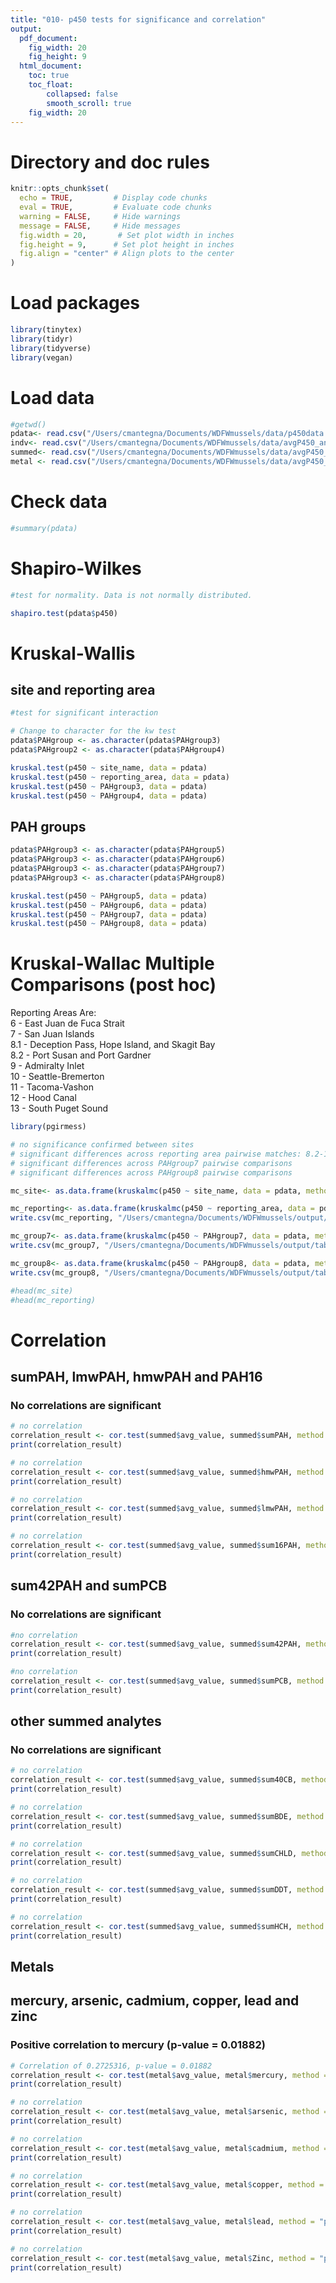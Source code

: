 ```yaml
---
title: "010- p450 tests for significance and correlation"
output:
  pdf_document: 
    fig_width: 20
    fig_height: 9
  html_document: 
    toc: true
    toc_float:
        collapsed: false
        smooth_scroll: true
    fig_width: 20
---
```


# Directory and doc rules

```r

knitr::opts_chunk$set(
  echo = TRUE,         # Display code chunks
  eval = TRUE,         # Evaluate code chunks
  warning = FALSE,     # Hide warnings
  message = FALSE,     # Hide messages
  fig.width = 20,       # Set plot width in inches
  fig.height = 9,      # Set plot height in inches
  fig.align = "center" # Align plots to the center
)

```

# Load packages

```r
library(tinytex)
library(tidyr)
library(tidyverse)
library(vegan)

```

# Load data

```r

#getwd()
pdata<- read.csv("/Users/cmantegna/Documents/WDFWmussels/data/p450data.csv")
indv<- read.csv("/Users/cmantegna/Documents/WDFWmussels/data/avgP450_analytes.csv")
summed<- read.csv("/Users/cmantegna/Documents/WDFWmussels/data/avgP450_analytes2.csv")
metal <- read.csv("/Users/cmantegna/Documents/WDFWmussels/data/avgP450_metals.csv")
```

# Check data

```r
#summary(pdata)
```

# Shapiro-Wilkes

```r

#test for normality. Data is not normally distributed.

shapiro.test(pdata$p450)

```

# Kruskal-Wallis
## site and reporting area
```r

#test for significant interaction

# Change to character for the kw test 
pdata$PAHgroup <- as.character(pdata$PAHgroup3)
pdata$PAHgroup2 <- as.character(pdata$PAHgroup4)

kruskal.test(p450 ~ site_name, data = pdata)
kruskal.test(p450 ~ reporting_area, data = pdata)
kruskal.test(p450 ~ PAHgroup3, data = pdata)
kruskal.test(p450 ~ PAHgroup4, data = pdata)

```

## PAH groups
```r

pdata$PAHgroup3 <- as.character(pdata$PAHgroup5)
pdata$PAHgroup3 <- as.character(pdata$PAHgroup6)
pdata$PAHgroup3 <- as.character(pdata$PAHgroup7)
pdata$PAHgroup3 <- as.character(pdata$PAHgroup8)

kruskal.test(p450 ~ PAHgroup5, data = pdata)
kruskal.test(p450 ~ PAHgroup6, data = pdata)
kruskal.test(p450 ~ PAHgroup7, data = pdata)
kruskal.test(p450 ~ PAHgroup8, data = pdata)
```

# Kruskal-Wallac Multiple Comparisons (post hoc)

Reporting Areas Are:\
6 - East Juan de Fuca Strait\
7 - San Juan Islands\
8.1 - Deception Pass, Hope Island, and Skagit Bay\
8.2 - Port Susan and Port Gardner\
9 - Admiralty Inlet\
10 - Seattle-Bremerton\
11 - Tacoma-Vashon\
12 - Hood Canal\
13 - South Puget Sound

```r
library(pgirmess)

# no significance confirmed between sites
# significant differences across reporting area pairwise matches: 8.2-12, 10-13, 11-12, and 12-13
# significant differences across PAHgroup7 pairwise comparisons
# significant differences across PAHgroup8 pairwise comparisons

mc_site<- as.data.frame(kruskalmc(p450 ~ site_name, data = pdata, method = "bonferroni"))

mc_reporting<- as.data.frame(kruskalmc(p450 ~ reporting_area, data = pdata, method = "bonferroni"))
write.csv(mc_reporting, "/Users/cmantegna/Documents/WDFWmussels/output/tables/Significantp450RA.csv", row.names = FALSE)

mc_group7<- as.data.frame(kruskalmc(p450 ~ PAHgroup7, data = pdata, method = "bonferroni"))
write.csv(mc_group7, "/Users/cmantegna/Documents/WDFWmussels/output/tables/Significantp450group7.csv", row.names = FALSE)

mc_group8<- as.data.frame(kruskalmc(p450 ~ PAHgroup8, data = pdata, method = "bonferroni"))
write.csv(mc_group8, "/Users/cmantegna/Documents/WDFWmussels/output/tables/Significantp450group8.csv", row.names = FALSE)

#head(mc_site)
#head(mc_reporting)

```

# Correlation
## sumPAH, lmwPAH, hmwPAH and PAH16
### No correlations are significant
```r

# no correlation
correlation_result <- cor.test(summed$avg_value, summed$sumPAH, method = "pearson")
print(correlation_result)

# no correlation
correlation_result <- cor.test(summed$avg_value, summed$hmwPAH, method = "pearson")
print(correlation_result)

# no correlation
correlation_result <- cor.test(summed$avg_value, summed$lmwPAH, method = "pearson")
print(correlation_result)

# no correlation
correlation_result <- cor.test(summed$avg_value, summed$sum16PAH, method = "pearson")
print(correlation_result)

```

## sum42PAH and sumPCB
### No correlations are significant
```r

#no correlation
correlation_result <- cor.test(summed$avg_value, summed$sum42PAH, method = "pearson")
print(correlation_result)

#no correlation
correlation_result <- cor.test(summed$avg_value, summed$sumPCB, method = "pearson")
print(correlation_result)

```

## other summed analytes
### No correlations are significant
```r

# no correlation
correlation_result <- cor.test(summed$avg_value, summed$sum40CB, method = "pearson")
print(correlation_result)

# no correlation
correlation_result <- cor.test(summed$avg_value, summed$sumBDE, method = "pearson")
print(correlation_result)

# no correlation
correlation_result <- cor.test(summed$avg_value, summed$sumCHLD, method = "pearson")
print(correlation_result)

# no correlation
correlation_result <- cor.test(summed$avg_value, summed$sumDDT, method = "pearson")
print(correlation_result)

# no correlation
correlation_result <- cor.test(summed$avg_value, summed$sumHCH, method = "pearson")
print(correlation_result)

```

## Metals
## mercury, arsenic, cadmium, copper, lead and zinc
### Positive correlation to mercury (p-value = 0.01882)
```r

# Correlation of 0.2725316, p-value = 0.01882
correlation_result <- cor.test(metal$avg_value, metal$mercury, method = "pearson")
print(correlation_result)

# no correlation
correlation_result <- cor.test(metal$avg_value, metal$arsenic, method = "pearson")
print(correlation_result)

# no correlation
correlation_result <- cor.test(metal$avg_value, metal$cadmium, method = "pearson")
print(correlation_result)

# no correlation
correlation_result <- cor.test(metal$avg_value, metal$copper, method = "pearson")
print(correlation_result)

# no correlation
correlation_result <- cor.test(metal$avg_value, metal$lead, method = "pearson")
print(correlation_result)

# no correlation
correlation_result <- cor.test(metal$avg_value, metal$Zinc, method = "pearson")
print(correlation_result)

```
